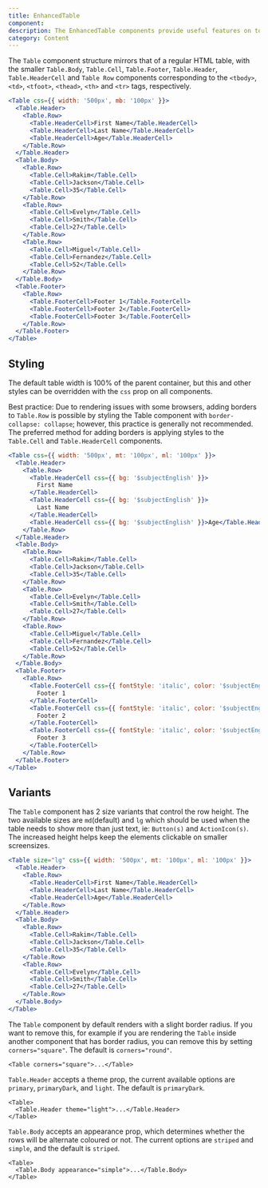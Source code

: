 ```yaml
---
title: EnhancedTable
component: 
description: The EnhancedTable components provide useful features on top of the base Table components
category: Content
---
```


The `Table` component structure mirrors that of a regular HTML table, with the smaller `Table.Body`, `Table.Cell`, `Table.Footer`, `Table.Header`, `Table.HeaderCell` and `Table Row` components corresponding to the `<tbody>`, `<td>`, `<tfoot>`, `<thead>`, `<th>` and `<tr>` tags, respectively.

```jsx preview
<Table css={{ width: '500px', mb: '100px' }}>
  <Table.Header>
    <Table.Row>
      <Table.HeaderCell>First Name</Table.HeaderCell>
      <Table.HeaderCell>Last Name</Table.HeaderCell>
      <Table.HeaderCell>Age</Table.HeaderCell>
    </Table.Row>
  </Table.Header>
  <Table.Body>
    <Table.Row>
      <Table.Cell>Rakim</Table.Cell>
      <Table.Cell>Jackson</Table.Cell>
      <Table.Cell>35</Table.Cell>
    </Table.Row>
    <Table.Row>
      <Table.Cell>Evelyn</Table.Cell>
      <Table.Cell>Smith</Table.Cell>
      <Table.Cell>27</Table.Cell>
    </Table.Row>
    <Table.Row>
      <Table.Cell>Miguel</Table.Cell>
      <Table.Cell>Fernandez</Table.Cell>
      <Table.Cell>52</Table.Cell>
    </Table.Row>
  </Table.Body>
  <Table.Footer>
    <Table.Row>
      <Table.FooterCell>Footer 1</Table.FooterCell>
      <Table.FooterCell>Footer 2</Table.FooterCell>
      <Table.FooterCell>Footer 3</Table.FooterCell>
    </Table.Row>
  </Table.Footer>
</Table>
```

## Styling

The default table width is 100% of the parent container, but this and other styles can be overridden with the `css` prop on all components.

Best practice: Due to rendering issues with some browsers, adding borders to `Table.Row` is possible by styling the Table component with `border-collapse: collapse`; however, this practice is generally not recommended. The preferred method for adding borders is applying styles to the `Table.Cell` and `Table.HeaderCell` components.

```jsx preview
<Table css={{ width: '500px', mt: '100px', ml: '100px' }}>
  <Table.Header>
    <Table.Row>
      <Table.HeaderCell css={{ bg: '$subjectEnglish' }}>
        First Name
      </Table.HeaderCell>
      <Table.HeaderCell css={{ bg: '$subjectEnglish' }}>
        Last Name
      </Table.HeaderCell>
      <Table.HeaderCell css={{ bg: '$subjectEnglish' }}>Age</Table.HeaderCell>
    </Table.Row>
  </Table.Header>
  <Table.Body>
    <Table.Row>
      <Table.Cell>Rakim</Table.Cell>
      <Table.Cell>Jackson</Table.Cell>
      <Table.Cell>35</Table.Cell>
    </Table.Row>
    <Table.Row>
      <Table.Cell>Evelyn</Table.Cell>
      <Table.Cell>Smith</Table.Cell>
      <Table.Cell>27</Table.Cell>
    </Table.Row>
    <Table.Row>
      <Table.Cell>Miguel</Table.Cell>
      <Table.Cell>Fernandez</Table.Cell>
      <Table.Cell>52</Table.Cell>
    </Table.Row>
  </Table.Body>
  <Table.Footer>
    <Table.Row>
      <Table.FooterCell css={{ fontStyle: 'italic', color: '$subjectEnglish' }}>
        Footer 1
      </Table.FooterCell>
      <Table.FooterCell css={{ fontStyle: 'italic', color: '$subjectEnglish' }}>
        Footer 2
      </Table.FooterCell>
      <Table.FooterCell css={{ fontStyle: 'italic', color: '$subjectEnglish' }}>
        Footer 3
      </Table.FooterCell>
    </Table.Row>
  </Table.Footer>
</Table>
```

## Variants

The `Table` component has 2 size variants that control the row height. The two available sizes are `md`(default) and `lg` which should be used when the table needs to show more than just text, ie: `Button(s)` and `ActionIcon(s)`. The increased height helps keep the elements clickable on smaller screensizes.

```jsx preview
<Table size="lg" css={{ width: '500px', mt: '100px', ml: '100px' }}>
  <Table.Header>
    <Table.Row>
      <Table.HeaderCell>First Name</Table.HeaderCell>
      <Table.HeaderCell>Last Name</Table.HeaderCell>
      <Table.HeaderCell>Age</Table.HeaderCell>
    </Table.Row>
  </Table.Header>
  <Table.Body>
    <Table.Row>
      <Table.Cell>Rakim</Table.Cell>
      <Table.Cell>Jackson</Table.Cell>
      <Table.Cell>35</Table.Cell>
    </Table.Row>
    <Table.Row>
      <Table.Cell>Evelyn</Table.Cell>
      <Table.Cell>Smith</Table.Cell>
      <Table.Cell>27</Table.Cell>
    </Table.Row>
  </Table.Body>
</Table>
```

The `Table` component by default renders with a slight border radius. If you want to remove this, for example if you are rendering the `Table` inside another component that has border radius, you can remove this by setting `corners="square"`. The default is `corners="round"`.

```tsx
<Table corners="square">...</Table>
```

`Table.Header` accepts a theme prop, the current available options are `primary`, `primaryDark`, and `light`. The default is `primaryDark`.

```tsx
<Table>
  <Table.Header theme="light">...</Table.Header>
</Table>
```

`Table.Body` accepts an appearance prop, which determines whether the rows will be alternate coloured or not. The current options are `striped` and `simple`, and the default is `striped`.

```tsx
<Table>
  <Table.Body appearance="simple">...</Table.Body>
</Table>
```

